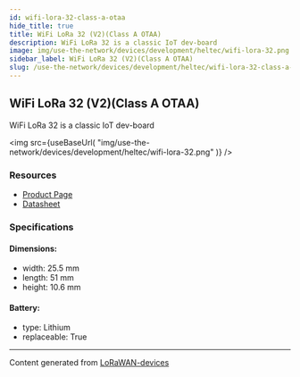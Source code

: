 ```yaml
---
id: wifi-lora-32-class-a-otaa
hide_title: true
title: WiFi LoRa 32 (V2)(Class A OTAA)
description: WiFi LoRa 32 is a classic IoT dev-board
image: img/use-the-network/devices/development/heltec/wifi-lora-32.png
sidebar_label: WiFi LoRa 32 (V2)(Class A OTAA)
slug: /use-the-network/devices/development/heltec/wifi-lora-32-class-a-otaa
---
```



## WiFi LoRa 32 (V2)(Class A OTAA)

WiFi LoRa 32 is a classic IoT dev-board

<img
src={useBaseUrl(
"img/use-the-network/devices/development/heltec/wifi-lora-32.png"
)}
/>

### Resources

- [Product Page](https://heltec.org/project/wifi-lora-32/)
- [Datasheet](https://heltec.org/project/wifi-lora-32/#1552557147424-7f1ec-5c65)

### Specifications

#### Dimensions:
- width: 25.5 mm
- length: 51 mm
- height: 10.6 mm
#### Battery: 
- type: Lithium
- replaceable: True



---
Content generated from [LoRaWAN-devices](https://github.com/TheThingsNetwork/lorawan-devices)